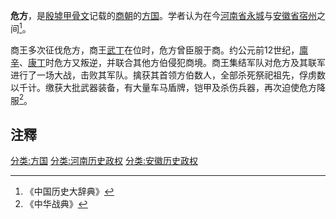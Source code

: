 '''危方'''，是[[殷墟|殷墟]][[甲骨文|甲骨文]]记载的[[商朝|商朝]]的[[方国|方国]]。学者认为在今[[河南省|河南省]][[永城|永城]]与[[安徽省|安徽省]][[宿州|宿州]]之间<ref>《中国历史大辞典》</ref>。

商王多次征伐危方，商王[[武丁|武丁]]在位时，危方曾臣服于商。约公元前12世纪，[[廪辛|廪辛]]、[[康丁|康丁]]时危方又叛逆，并联合其他方伯侵犯商境。商王集结军队对危方及其联军进行了一场大战，击败其军队。擒获其首领方伯数人，全部杀死祭祀祖先，俘虏数以千计。缴获大批武器装备，有大量车马盾牌，铠甲及杀伤兵器，再次迫使危方降服<ref>《中华战典》</ref>。

==注釋==
{{reflist}}

{{DEFAULTSORT:W}}
[[分类:方国|分类:方国]]
[[分类:河南历史政权|分类:河南历史政权]]
[[分类:安徽历史政权|分类:安徽历史政权]]